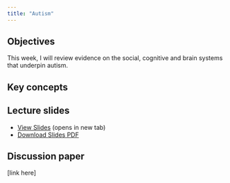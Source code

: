 ```yaml
---
title: "Autism"
---
```


## Objectives

This week, I will review evidence on the social, cognitive and brain systems that underpin autism.

::: {.callout-note icon="false"}
## Key concepts


:::

## Lecture slides

- [View Slides](slides/week12/12_autism_slides.html){target="_blank"} (opens in new tab)
- [Download Slides PDF](slides/week12/12_autism_slides.pdf){download="12_autism_slides.pdf"}

## Discussion paper

[link here]
